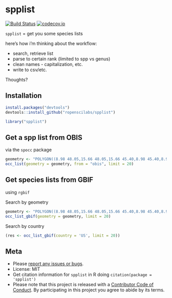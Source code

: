 spplist
=======

[![Build Status](https://api.travis-ci.org/ropenscilabs/spplist.png)](https://travis-ci.org/ropenscilabs/spplist)
[![codecov.io](https://codecov.io/github/ropenscilabs/spplist/coverage.svg?branch=master)](https://codecov.io/github/ropenscilabs/spplist?branch=master)

`spplist` = get you some species lists

here's how i'm thinking about the workflow:

* search, retrieve list
* parse to certain rank (limited to spp vs genus)
* clean names - capitalization, etc.
* write to csv/etc.

Thoughts?

## Installation

```r
install.packages("devtools")
devtools::install_github("ropenscilabs/spplist")
```

```r
library("spplist")
```

## Get a spp list from OBIS

via the `spocc` package

```r
geometry <- "POLYGON((8.98 48.05,15.66 48.05,15.66 45.40,8.98 45.40,8.98 48.05))"
occ_list(geometry = geometry, from = "obis", limit = 20)
```

## Get species lists from GBIF

using `rgbif`

Search by geometry

```r
geometry <- "POLYGON((8.98 48.05,15.66 48.05,15.66 45.40,8.98 45.40,8.98 48.05))"
occ_list_gbif(geometry = geometry, limit = 20)
```

Search by country

```r
(res <- occ_list_gbif(country = 'US', limit = 20))
```

## Meta

* Please [report any issues or bugs](https://github.com/ropenscilabs/spplist/issues).
* License: MIT
* Get citation information for `spplist` in R doing `citation(package = 'spplist')`
* Please note that this project is released with a [Contributor Code of Conduct](CONDUCT.md). By participating in this project you agree to abide by its terms.
